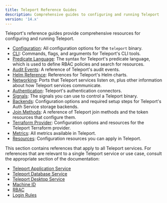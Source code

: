 ```yaml
---
title: Teleport Reference Guides
description: Comprehensive guides to configuring and running Teleport
version: '14.x'
---
```


Teleport's reference guides provide comprehensive resources for configuring and
running Teleport.

- [Configuration](/docs/ver/14.x/reference/config): All configuration options for the `teleport`
  binary.
- [CLI](/docs/ver/14.x/reference/cli): Commands, flags, and arguments for Teleport's CLI tools.
- [Predicate Language](/docs/ver/14.x/reference/predicate-language): The syntax for Teleport's
  predicate language, which is used to define RBAC policies and search for
  resources.
- [Audit Events](/docs/ver/14.x/reference/audit): A reference of Teleport's audit events.
- [Helm Reference](/docs/ver/14.x/reference/helm-reference): References for Teleport's Helm charts.
- [Networking](/docs/ver/14.x/reference/networking): Ports that Teleport services listen on, plus
  other information about how Teleport services communicate.
- [Authentication](/docs/ver/14.x/reference/authentication): Teleport's authentication connectors.
- [Signals](/docs/ver/14.x/reference/signals): The signals you can use to control a Teleport
  binary.
- [Backends](/docs/ver/14.x/reference/backends): Configuration options and required setup steps for
  Teleport's Auth Service storage backends.
- [Join Methods](/docs/ver/14.x/reference/join-methods): A reference of Teleport join methods and the token resources that configure them.
- [Terraform Provider](/docs/ver/14.x/reference/terraform-provider): Configuration options and
  resources for the Teleport Terraform provider.
- [Metrics](/docs/ver/14.x/reference/metrics): All metrics available in Teleport.
- [Resources](/docs/ver/14.x/reference/resources): Configuration resources you can apply in
  Teleport.

<Tip>
  This section contains references that apply to all Teleport services. For
  references that are relevant to a single Teleport service or use case, consult
  the appropriate section of the documentation:

  - [Teleport Application Service](/docs/ver/14.x/application-access/reference)
  - [Teleport Database Service](/docs/ver/14.x/database-access/reference)
  - [Teleport Desktop Service](/docs/ver/14.x/desktop-access/reference)
  - [Machine ID](/docs/ver/14.x/machine-id/reference)
  - [RBAC](/docs/ver/14.x/access-controls/reference)
  - [Login Rules](/docs/ver/14.x/access-controls/login-rules/reference)
</Tip>
